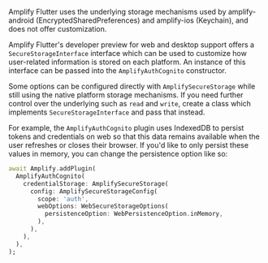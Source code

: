 <BlockSwitcher>

<Block name="Stable (Mobile)">

Amplify Flutter uses the underlying storage mechanisms used by amplify-android (EncryptedSharedPreferences) and amplify-ios (Keychain), and does not offer customization.

</Block>

<Block name="Developer Preview (Mobile, Web & Desktop)">

Amplify Flutter's developer preview for web and desktop support offers a `SecureStorageInterface` interface which can be used to customize how  user-related information is stored on each platform. An instance of this interface can be passed into the `AmplifyAuthCognito` constructor.

Some options can be configured directly with `AmplifySecureStorage` while still using the native platform storage mechanisms. If you need further control over the underlying  such as `read` and `write`, create a class which implements `SecureStorageInterface` and pass that instead.

For example, the `AmplifyAuthCognito` plugin uses IndexedDB to persist tokens and credentials on web so that this data remains available when the user refreshes or closes their browser. If you'd like to only persist these values in memory, you can change the persistence option like so:

```dart
await Amplify.addPlugin(
  AmplifyAuthCognito(
    credentialStorage: AmplifySecureStorage(
      config: AmplifySecureStorageConfig(
        scope: 'auth',
        webOptions: WebSecureStorageOptions(
          persistenceOption: WebPersistenceOption.inMemory,
        ),
      ),
    ),
  ),
);
```

</Block>

</BlockSwitcher>

